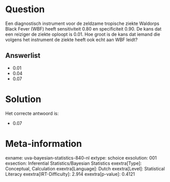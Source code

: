 Question
========

Een diagnostisch instrument voor de zeldzame tropische ziekte Waldorps
Black Fever (WBF) heeft sensitiviteit 0.80 en specificiteit 0.90. De
kans dat een reiziger de ziekte oploopt is 0.01. Hoe groot is de kans
dat iemand die volgens het instrument de ziekte heeft ook echt aan WBF
leidt?

Answerlist
----------

* 0.01
* 0.04
* 0.07

Solution
========

Het correcte antwoord is: 

* 0.07

Meta-information
================
exname: uva-bayesian-statistics-840-nl
extype: schoice
exsolution: 001
exsection: Inferential Statistics/Bayesian Statistics
exextra[Type]: Conceptual, Calculation
exextra[Language]: Dutch
exextra[Level]: Statistical Literacy
exextra[IRT-Difficulty]: 2.914
exextra[p-value]: 0.4121
